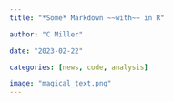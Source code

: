 ```yaml
---
title: "*Some* Markdown ~~with~~ in R"

author: "C Miller"

date: "2023-02-22"

categories: [news, code, analysis]

image: "magical_text.png"
---
```

